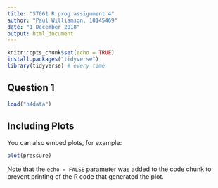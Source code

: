 ---
title: "ST661 R prog assignment 4"
author: "Paul Williamson, 18145469"
date: "1 December 2018"
output: html_document
---

```{r setup, include=FALSE}
knitr::opts_chunk$set(echo = TRUE)
install.packages("tidyverse")
library(tidyverse) # every time
```

## Question 1

```{r cars}
load("h4data")
```

## Including Plots

You can also embed plots, for example:

```{r pressure, echo=FALSE}
plot(pressure)
```

Note that the `echo = FALSE` parameter was added to the code chunk to prevent printing of the R code that generated the plot.
